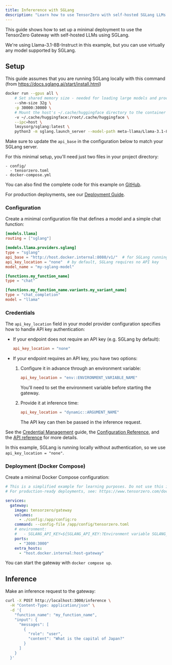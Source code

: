 ```yaml
---
title: Infererence with SGLang
description: "Learn how to use TensorZero with self-hosted SGLang LLMs: open-source gateway, observability, optimization, evaluations, and experimentation."
---
```



This guide shows how to set up a minimal deployment to use the TensorZero Gateway with self-hosted LLMs using SGLang.

We're using Llama-3.1-8B-Instruct in this example, but you can use virtually any model supported by SGLang.

## Setup

This guide assumes that you are running SGLang locally with this command (from https://docs.sglang.ai/start/install.html)

```sh title="Run SGLang locally"
docker run --gpus all \
    # Set shared memory size - needed for loading large models and processing requests
    --shm-size 32g \
    -p 30000:30000 \
    # Mount the host's ~/.cache/huggingface directory to the container's /root/.cache/huggingface directory
    -v ~/.cache/huggingface:/root/.cache/huggingface \
    --ipc=host \
    lmsysorg/sglang:latest \
    python3 -m sglang.launch_server --model-path meta-llama/Llama-3.1-8B-Instruct --host 0.0.0.0 --port 30000

```

Make sure to update the `api_base` in the configuration below to match your SGLang server.

For this minimal setup, you'll need just two files in your project directory:

```
- config/
  - tensorzero.toml
- docker-compose.yml
```

<Tip>

You can also find the complete code for this example on [GitHub](https://github.com/tensorzero/tensorzero/tree/main/examples/guides/providers/sglang).

</Tip>

For production deployments, see our [Deployment Guide](/docs/gateway/deployment/).

### Configuration

Create a minimal configuration file that defines a model and a simple chat function:

```toml title="config/tensorzero.toml"
[models.llama]
routing = ["sglang"]

[models.llama.providers.sglang]
type = "sglang"
api_base = "http://host.docker.internal:8080/v1/"  # for SGLang running locally on the host
api_key_location = "none"  # by default, SGLang requires no API key
model_name = "my-sglang-model"

[functions.my_function_name]
type = "chat"

[functions.my_function_name.variants.my_variant_name]
type = "chat_completion"
model = "llama"
```

### Credentials

The `api_key_location` field in your model provider configuration specifies how to handle API key authentication:

- If your endpoint does not require an API key (e.g. SGLang by default):

  ```toml
  api_key_location = "none"
  ```

- If your endpoint requires an API key, you have two options:
  1. Configure it in advance through an environment variable:

     ```toml
     api_key_location = "env::ENVIRONMENT_VARIABLE_NAME"
     ```

     You'll need to set the environment variable before starting the gateway.

  2. Provide it at inference time:
     ```toml
     api_key_location = "dynamic::ARGUMENT_NAME"
     ```
     The API key can then be passed in the inference request.

See the [Credential Management](/docs/gateway/guides/credential-management/) guide, the [Configuration Reference](/docs/gateway/configuration-reference/), and the [API reference](/docs/gateway/api-reference/inference/) for more details.

In this example, SGLang is running locally without authentication, so we use `api_key_location = "none"`.

### Deployment (Docker Compose)

Create a minimal Docker Compose configuration:

```yaml title="docker-compose.yml"
# This is a simplified example for learning purposes. Do not use this in production.
# For production-ready deployments, see: https://www.tensorzero.com/docs/gateway/deployment

services:
  gateway:
    image: tensorzero/gateway
    volumes:
      - ./config:/app/config:ro
    command: --config-file /app/config/tensorzero.toml
    # environment:
    #   - SGLANG_API_KEY=${SGLANG_API_KEY:?Environment variable SGLANG_API_KEY must be set.}
    ports:
      - "3000:3000"
    extra_hosts:
      - "host.docker.internal:host-gateway"
```

You can start the gateway with `docker compose up`.

## Inference

Make an inference request to the gateway:

```bash
curl -X POST http://localhost:3000/inference \
  -H "Content-Type: application/json" \
  -d '{
    "function_name": "my_function_name",
    "input": {
      "messages": [
        {
          "role": "user",
          "content": "What is the capital of Japan?"
        }
      ]
    }
  }'
```
